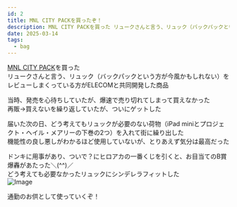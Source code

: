 ```yaml
---
id: 2
title: MNL CITY PACKを買ったぞ！
description: MNL CITY PACKを買った リュークさんと言う、リュック（バックパックという方が今風かもしれない）をレビューしまくっている方がELE...
date: 2025-03-14
tags:
  - bag
---
```



[MNL CITY PACK](https://www.elecom.co.jp/products/BM-MNLBP01BK.html)を買った  
リュークさんと言う、リュック（バックパックという方が今風かもしれない）をレビューしまくっている方がELECOMと共同開発した商品  
<YouTube id="7NO2Sae974g" playlabel="Play" />
  
当時、発売を心待ちしていたが、爆速で売り切れてしまって買えなかった  
再販→買えないを繰り返していたが、ついにゲットした  
  
届いた次の日、どう考えてもリュックが必要のない荷物（iPad miniとプロジェクト・ヘイル・メアリーの下巻の2つ）を入れて街に繰り出した  
機能性の良し悪しがわかるほど使用していないが、とりあえず気分は最高だった  
  
ドンキに用事があり、ついで？にヒロアカの一番くじを引くと、お目当てのB賞爆轟があたった＼(^^)／  
どう考えても必要なかったリュックにシンデレラフィットした  
![Image](../../assets/1b63131e-2c25-80b4-b244-f25cc9a249e4_3b5fc00a0dd2bf1e.jpeg)  
  
通勤のお供として使っていくぞ！ 
